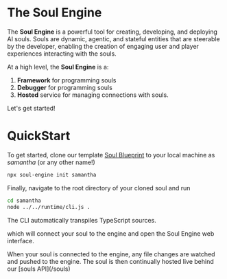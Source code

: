 The Soul Engine
=================

The **Soul Engine** is a powerful tool for creating, developing, and deploying AI souls. Souls are dynamic, agentic, and stateful entities that are steerable by the developer, enabling the creation of engaging user and player experiences interacting with the souls.

At a high level, the **Soul Engine** is a:
1. **Framework** for programming souls
1. **Debugger** for programming souls
1. **Hosted** service for managing connections with souls.

Let's get started!

# QuickStart

To get started, clone our template [Soul Blueprint](/blueprints) to your local machine as *samantha* (or any other name!)

```bash copy
npx soul-engine init samantha
```

Finally, navigate to the root directory of your cloned soul and run

```bash
cd samantha
node ../../runtime/cli.js .
```
The CLI automatically transpiles TypeScript sources.

which will connect your soul to the engine and open the Soul Engine web interface.


<Callout type="info" emoji="ℹ️">
  When your soul is connected to the engine, any file changes are watched and pushed to the engine. The soul is then continually hosted live behind our [souls API](/souls)
</Callout>